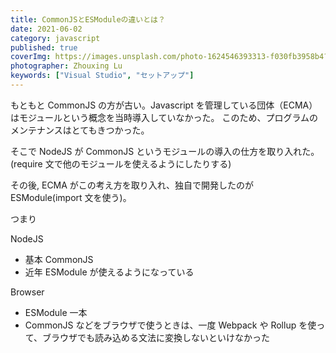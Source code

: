 ```yaml
---
title: CommonJSとESModuleの違いとは？
date: 2021-06-02
category: javascript
published: true
coverImg: https://images.unsplash.com/photo-1624546393313-f030fb3958b4?ixid=MnwxMjA3fDB8MHxwaG90by1wYWdlfHx8fGVufDB8fHx8&ixlib=rb-1.2.1&auto=format&fit=crop&w=1650&q=80
photographer: Zhouxing Lu
keywords: ["Visual Studio", "セットアップ"]
---
```


もともと CommonJS の方が古い。Javascript を管理している団体（ECMA）はモジュールという概念を当時導入していなかった。
このため、プログラムのメンテナンスはとてもきつかった。

そこで NodeJS が CommonJS というモジュールの導入の仕方を取り入れた。(require 文で他のモジュールを使えるようにしたりする)

その後, ECMA がこの考え方を取り入れ、独自で開発したのが ESModule(import 文を使う)。

つまり

NodeJS

- 基本 CommonJS
- 近年 ESModule が使えるようになっている

Browser

- ESModule 一本
- CommonJS などをブラウザで使うときは、一度 Webpack や Rollup を使って、ブラウザでも読み込める文法に変換しないといけなかった
